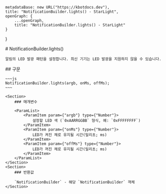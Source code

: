 
    metadataBase: new URL("https://kbotdocs.dev"),
    title: "NotificationBuilder.lights() - StarLight",
    openGraph: {
        ...openGraph,
        title: "NotificationBuilder.lights() - StarLight"
    }
}

<Section>
    # NotificationBuilder.lights()

    알림의 LED 발광 패턴을 설정합니다. 최신 기기는 LED 발광을 지원하지 않을 수 있습니다.
</Section>
<Section>
    ## 구문

    ~~~js
    NotificationBuilder.lights(argb, onMs, offMs);
    ~~~

    <Section>
        ### 매개변수

        <ParamList>
            <ParamItem param={"argb"} type={"Number"}>
                설정할 LED 색 (`0xAARRGGBB` 형식, 예: `0xFFFFFFFF`)
            </ParamItem>
            <ParamItem param={"onMs"} type={"Number"}>
                LED가 켜진 채로 유지될 시간(밀리초; ms)
            </ParamItem>
            <ParamItem param={"offMs"} type={"Number"}>
                LED가 꺼진 채로 유지될 시간(밀리초; ms)
            </ParamItem>
        </ParamList>
    </Section>
    <Section>
        ### 반환값

        `NotificationBuilder` - 해당 `NotificationBuilder` 객체
    </Section>
</Section>